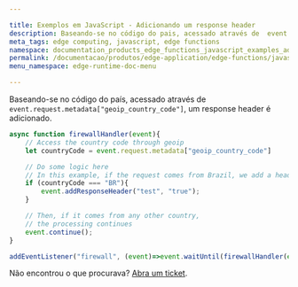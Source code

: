 ```yaml
---

title: Exemplos em JavaScript - Adicionando um response header
description: Baseando-se no código do pais, acessado através de  event.request.metadata['geoip_country_code'], um response header é adicionado.
meta_tags: edge computing, javascript, edge functions
namespace: documentation_products_edge_functions_javascript_examples_adding_response_header
permalink: /documentacao/produtos/edge-application/edge-functions/javascript-examples/adding-response-header/
menu_namespace: edge-runtime-doc-menu

---
```


Baseando-se no código do país, acessado através de `event.request.metadata["geoip_country_code"]`, um response header é adicionado.

```js
async function firewallHandler(event){
    // Access the country code through geoip
    let countryCode = event.request.metadata["geoip_country_code"]

    // Do some logic here
    // In this example, if the request comes from Brazil, we add a header to the response
    if (countryCode === "BR"){
        event.addResponseHeader("test", "true");
    }

    // Then, if it comes from any other country,
    // the processing continues
    event.continue();
}

addEventListener("firewall", (event)=>event.waitUntil(firewallHandler(event)));
```


Não encontrou o que procurava? [Abra um ticket](https://tickets.azion.com/pt-BR/support/login/).
